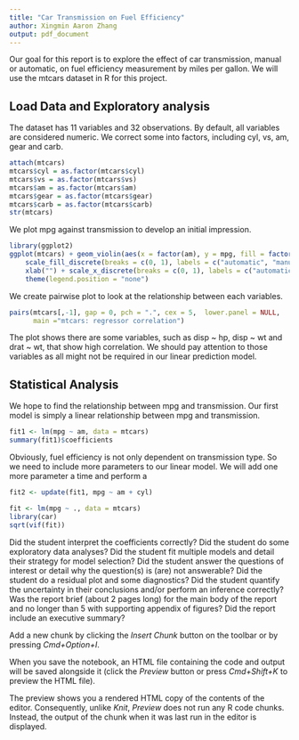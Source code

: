 ```yaml
---
title: "Car Transmission on Fuel Efficiency"
author: Xingmin Aaron Zhang
output: pdf_document
---
```


Our goal for this report is to explore the effect of car transmission, manual or automatic, on fuel efficiency measurement by miles per gallon. We will use the mtcars dataset in R for this project.


## Load Data and Exploratory analysis

The dataset has 11 variables and 32 observations. By default, all variables are considered numeric. We correct some into factors, including cyl, vs, am, gear and carb. 
```r
attach(mtcars)
mtcars$cyl = as.factor(mtcars$cyl)
mtcars$vs = as.factor(mtcars$vs)
mtcars$am = as.factor(mtcars$am)
mtcars$gear = as.factor(mtcars$gear)
mtcars$carb = as.factor(mtcars$carb)
str(mtcars)
```

 We plot mpg against transmission to develop an initial impression.
```r
library(ggplot2)
ggplot(mtcars) + geom_violin(aes(x = factor(am), y = mpg, fill = factor(am)), draw_quantiles = c(0.5)) + 
    scale_fill_discrete(breaks = c(0, 1), labels = c("automatic", "manual")) + 
    xlab("") + scale_x_discrete(breaks = c(0, 1), labels = c("automatic", "manual")) + 
    theme(legend.position = "none")
```

We create pairwise plot to look at the relationship between each variables.
```r
pairs(mtcars[,-1], gap = 0, pch = ".", cex = 5,  lower.panel = NULL,
      main ="mtcars: regressor correlation")
```

The plot shows there are some variables, such as disp ~ hp, disp ~ wt and drat ~ wt, that show high correlation. We should pay attention to those variables as all might not be required in our linear prediction model.

## Statistical Analysis
We hope to find the relationship between mpg and transmission. Our first model is simply a linear relationship between mpg and transmission.
```r
fit1 <- lm(mpg ~ am, data = mtcars)
summary(fit1)$coefficients
```

Obviously, fuel efficiency is not only dependent on transmission type. So we need to include more parameters to our linear model. We will add one more parameter a time and perform a 

```r
fit2 <- update(fit1, mpg ~ am + cyl)

```

```r
fit <- lm(mpg ~ ., data = mtcars)
library(car)
sqrt(vif(fit))
```


Did the student interpret the coefficients correctly?
Did the student do some exploratory data analyses?
Did the student fit multiple models and detail their strategy for model selection?
Did the student answer the questions of interest or detail why the question(s) is (are) not answerable?
Did the student do a residual plot and some diagnostics?
Did the student quantify the uncertainty in their conclusions and/or perform an inference correctly?
Was the report brief (about 2 pages long) for the main body of the report and no longer than 5 with supporting appendix of figures?
Did the report include an executive summary?

Add a new chunk by clicking the *Insert Chunk* button on the toolbar or by pressing *Cmd+Option+I*.

When you save the notebook, an HTML file containing the code and output will be saved alongside it (click the *Preview* button or press *Cmd+Shift+K* to preview the HTML file). 

The preview shows you a rendered HTML copy of the contents of the editor. Consequently, unlike *Knit*, *Preview* does not run any R code chunks. Instead, the output of the chunk when it was last run in the editor is displayed.

